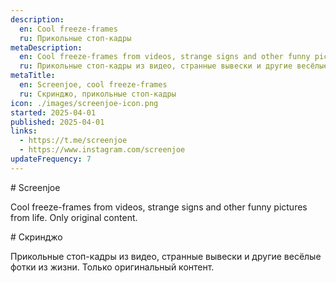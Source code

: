 ```yaml
---
description:
  en: Cool freeze-frames
  ru: Прикольные стоп-кадры
metaDescription:
  en: Cool freeze-frames from videos, strange signs and other funny pictures from life. Only original content.
  ru: Прикольные стоп-кадры из видео, странные вывески и другие весёлые фотки из жизни. Только оригинальный контент.
metaTitle:
  en: Screenjoe, cool freeze-frames
  ru: Скринджо, прикольные стоп-кадры
icon: ./images/screenjoe-icon.png
started: 2025-04-01
published: 2025-04-01
links:
  - https://t.me/screenjoe
  - https://www.instagram.com/screenjoe
updateFrequency: 7
---
```


<Content lang="en">
# Screenjoe

Cool freeze-frames from videos, strange signs and other funny pictures from life. Only original content.

</Content>

<Content lang="ru">
# Скринджо

Прикольные стоп-кадры из видео, странные вывески и другие весёлые фотки из жизни. Только оригинальный контент.

</Content>
